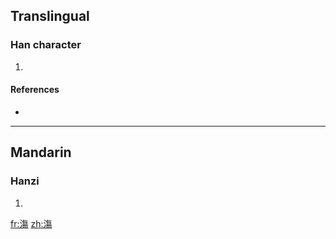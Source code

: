==Translingual==

===Han character===
{{Han char|rn=85|rad=水|as=11|sn=14|four=3812<sub>7</sub>|canj=水人日竹 (EOAH)}}

# {{defn|Han|sort=水11}}

====References====
* {{Han ref|kx=0646.150|dkj=18151|dj=1055.130|hdz=31724.100|uh=6F21|ud=28449|bh=E2B9|bd=58041}}

----

==Mandarin==

===Hanzi===
{{cmn-hanzi|pin=[[shāng]] ([[shang1]])|wg=shang<sup>1</sup>}}

# {{defn|Mandarin|sort=水11}}

[[fr:漡]]
[[zh:漡]]